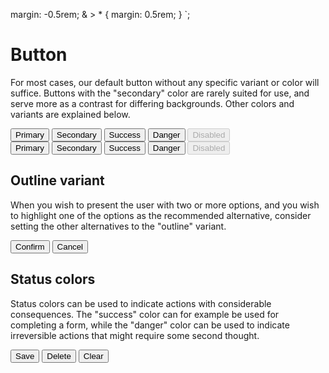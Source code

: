 
  margin: -0.5rem;
  & > \* {
    margin: 0.5rem;
  }
`;

<Meta title="Forms|Button" component={Button} />

# Button

For most cases, our default button without any specific variant or color will suffice. Buttons with the "secondary" color are rarely suited for use, and serve more as a contrast for differing backgrounds. Other colors and variants are explained below.

<Preview>
  <Story name="All">
    <ExampleButtonContainer>
      <Button color="primary">Primary</Button>
      <Button color="secondary">Secondary</Button>
      <Button color="success">Success</Button>
      <Button color="danger">Danger</Button>
      <Button disabled>Disabled</Button>
      <br />
      <Button variant="outline" color="primary">
        Primary
      </Button>
      <Button variant="outline" color="secondary">
        Secondary
      </Button>
      <Button variant="outline" color="success">
        Success
      </Button>
      <Button variant="outline" color="danger">
        Danger
      </Button>
      <Button variant="outline" disabled>
        Disabled
      </Button>
    </ExampleButtonContainer>
  </Story>
</Preview>

<Props of={Button} />

## Outline variant

When you wish to present the user with two or more options, and you wish to highlight one of the options as the recommended alternative, consider setting the other alternatives to the "outline" variant.

<Preview>
  <Story name="Outline">
    <ExampleButtonContainer>
      <Button>Confirm</Button>
      <Button variant="outline">Cancel</Button>
    </ExampleButtonContainer>
  </Story>
</Preview>

## Status colors

Status colors can be used to indicate actions with considerable consequences. The "success" color can for example be used for completing a form, while the "danger" color can be used to indicate irreversible actions that might require some second thought.

<Preview>
  <Story name="Status">
    <ExampleButtonContainer>
      <Button color="success">Save</Button>
      <Button color="danger">Delete</Button>
      <Button variant="outline" color="danger">
        Clear
      </Button>
    </ExampleButtonContainer>
  </Story>
</Preview>
